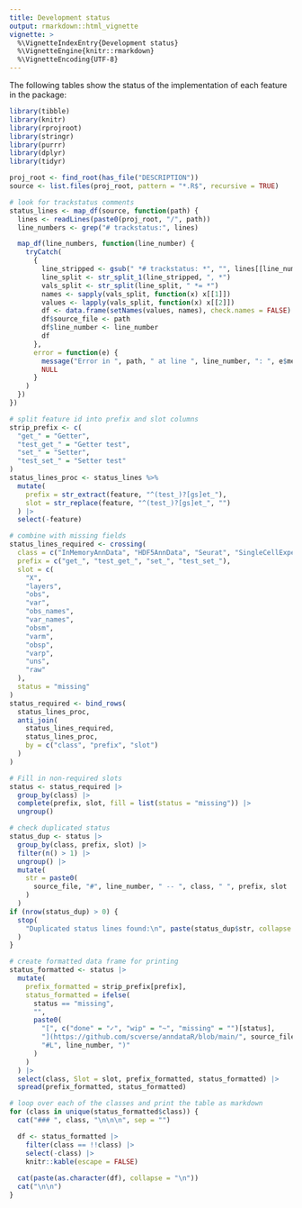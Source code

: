 ```yaml
---
title: Development status
output: rmarkdown::html_vignette
vignette: >
  %\VignetteIndexEntry{Development status}
  %\VignetteEngine{knitr::rmarkdown}
  %\VignetteEncoding{UTF-8}
---
```


The following tables show the status of the implementation of each feature in the package:

```r
library(tibble)
library(knitr)
library(rprojroot)
library(stringr)
library(purrr)
library(dplyr)
library(tidyr)

proj_root <- find_root(has_file("DESCRIPTION"))
source <- list.files(proj_root, pattern = "*.R$", recursive = TRUE)

# look for trackstatus comments
status_lines <- map_df(source, function(path) {
  lines <- readLines(paste0(proj_root, "/", path))
  line_numbers <- grep("# trackstatus:", lines)

  map_df(line_numbers, function(line_number) {
    tryCatch(
      {
        line_stripped <- gsub(" *# trackstatus: *", "", lines[[line_number]])
        line_split <- str_split_1(line_stripped, ", *")
        vals_split <- str_split(line_split, " *= *")
        names <- sapply(vals_split, function(x) x[[1]])
        values <- lapply(vals_split, function(x) x[[2]])
        df <- data.frame(setNames(values, names), check.names = FALSE)
        df$source_file <- path
        df$line_number <- line_number
        df
      },
      error = function(e) {
        message("Error in ", path, " at line ", line_number, ": ", e$message)
        NULL
      }
    )
  })
})

# split feature id into prefix and slot columns
strip_prefix <- c(
  "get_" = "Getter",
  "test_get_" = "Getter test",
  "set_" = "Setter",
  "test_set_" = "Setter test"
)
status_lines_proc <- status_lines %>%
  mutate(
    prefix = str_extract(feature, "^(test_)?[gs]et_"),
    slot = str_replace(feature, "^(test_)?[gs]et_", "")
  ) |>
  select(-feature)

# combine with missing fields
status_lines_required <- crossing(
  class = c("InMemoryAnnData", "HDF5AnnData", "Seurat", "SingleCellExperiment"),
  prefix = c("get_", "test_get_", "set_", "test_set_"),
  slot = c(
    "X",
    "layers",
    "obs",
    "var",
    "obs_names",
    "var_names",
    "obsm",
    "varm",
    "obsp", 
    "varp",
    "uns",
    "raw"
  ),
  status = "missing"
)
status_required <- bind_rows(
  status_lines_proc,
  anti_join(
    status_lines_required,
    status_lines_proc,
    by = c("class", "prefix", "slot")
  )
)

# Fill in non-required slots
status <- status_required |>
  group_by(class) |>
  complete(prefix, slot, fill = list(status = "missing")) |>
  ungroup()

# check duplicated status
status_dup <- status |>
  group_by(class, prefix, slot) |>
  filter(n() > 1) |>
  ungroup() |>
  mutate(
    str = paste0(
      source_file, "#", line_number, " -- ", class, " ", prefix, slot
    )
  )
if (nrow(status_dup) > 0) {
  stop(
    "Duplicated status lines found:\n", paste(status_dup$str, collapse = "\n")
  )
}

# create formatted data frame for printing
status_formatted <- status |>
  mutate(
    prefix_formatted = strip_prefix[prefix],
    status_formatted = ifelse(
      status == "missing",
      "",
      paste0(
        "[", c("done" = "✓", "wip" = "~", "missing" = "")[status],
        "](https://github.com/scverse/anndataR/blob/main/", source_file,
        "#L", line_number, ")"
      )
    )
  ) |>
  select(class, Slot = slot, prefix_formatted, status_formatted) |>
  spread(prefix_formatted, status_formatted)
```

```r
# loop over each of the classes and print the table as markdown
for (class in unique(status_formatted$class)) {
  cat("### ", class, "\n\n\n", sep = "")

  df <- status_formatted |>
    filter(class == !!class) |>
    select(-class) |>
    knitr::kable(escape = FALSE)
  
  cat(paste(as.character(df), collapse = "\n"))
  cat("\n\n")
}
```
